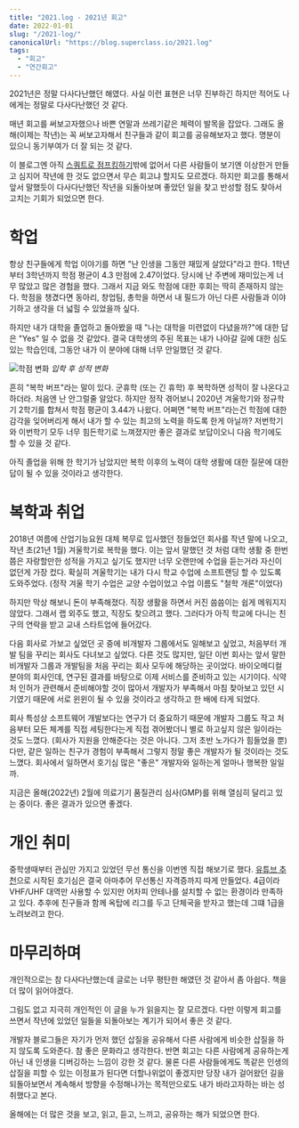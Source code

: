 ```yaml
---
title: "2021.log - 2021년 회고"
date: 2022-01-01
slug: "/2021-log/"
canonicalUrl: "https://blog.superclass.io/2021.log"
tags:
  - "회고"
  - "연간회고"
---
```


2021년은 정말 다사다난했던 해였다. 사실 이런 표현은 너무 진부하긴 하지만 적어도 나에게는 정말로 다사다난했던 것 같다.

매년 회고를 써보고자했으나 바쁜 연말과 쓰레기같은 체력이 발목을 잡았다.
그래도 올해(이제는 작년)는 꼭 써보고자해서 친구들과 같이 회고를 공유해보자고 했다.
명분이 있으니 동기부여가 더 잘 되는 것 같다.

이 블로그엔 아직 [스쿼트로 점프킹하기](https://blog.superclass.io/2020/03/28/스쿼트로-점프킹-하기-1/)밖에 없어서
다른 사람들이 보기엔 이상한거 만들고 심지어 작년에 한 것도 없으면서 무슨 회고냐 할지도 모르겠다.
하지만 회고를 통해서 앞서 말했듯이 다사다난했던 작년을 되돌아보며
좋았던 일을 찾고 반성할 점도 찾아서 고치는 기회가 되었으면 한다.

# 학업
항상 친구들에게 학업 이야기를 하면 "난 인생을 그동안 재밌게 살았다"라고 한다.
1학년부터 3학년까지 학점 평균이 4.3 만점에 2.47이었다.
당시에 난 주변에 재미있는게 너무 많았고 많은 경험을 했다.
그래서 지금 와도 학점에 대한 후회는 딱히 존재하지 않는다.
학점을 챙겼다면 동아리, 창업팀, 총학을 하면서 내 필드가 아닌 다른 사람들과 이야기하고 생각을 더 넓힐 수 있었을까 싶다.

하지만 내가 대학을 졸업하고 돌아봤을 때 "나는 대학을 미련없이 다녔을까?"에 대한 답은 "Yes" 일 수 없을 것 같았다.
결국 대학생의 주된 목표는 내가 나아갈 길에 대한 심도있는 학습인데, 그동안 내가 이 분야에 대해 너무 안일했던 것 같다.

![학점 변화](https://user-images.githubusercontent.com/8157830/147851234-89d1e6be-89fb-4be6-8893-349dffa24bc5.png)
*입학 후 성적 변화*

흔히 "복학 버프"라는 말이 있다. 군휴학 (또는 긴 휴학) 후 복학하면 성적이 잘 나온다고 하더라. 처음엔 난 안그럴줄 알았다.
하지만 정작 겪어보니 2020년 겨울학기와 정규학기 2학기를 합쳐서 학점 평균이 3.44가 나왔다.
어쩌면 "복학 버프"라는건 학점에 대한 감각을 잊어버리게 해서 내가 할 수 있는 최고의 노력을 하도록 한게 아닐까?
저번학기와 이번학기 모두 너무 힘든학기로 느껴졌지만 좋은 결과로 보답이오니 다음 학기에도 할 수 있을 것 같다.

아직 졸업을 위해 한 학기가 남았지만 복학 이후의 노력이 대학 생활에 대한 질문에 대한 답이 될 수 있을 것이라고 생각한다.

# 복학과 취업
2018년 여름에 산업기능요원 대체 복무로 입사했던 정들었던 회사를 작년 말에 나오고, 작년 초(21년 1월) 겨울학기로 복학을 했다.
이는 앞서 말했던 것 처럼 대학 생활 중 한번쯤은 자랑할만한 성적을 가지고 싶기도 했지만 너무 오랜만에 수업을 듣는거라 자신이 없던게 가장 컸다.
확실히 겨울학기는 내가 다시 학교 수업에 소프트랜딩 할 수 있도록 도와주었다. (정작 겨울 학기 수업은 교양 수업이었고 수업 이름도 "철학 개론"이었다)

하지만 막상 해보니 돈이 부족해졌다. 직장 생활을 하면서 커진 씀씀이는 쉽게 메워지지 않았다. 그래서 랩 외주도 했고, 직장도 찾으려고 했다.
그러다가 아직 학교에 다니는 친구의 연락을 받고 교내 스타트업에 들어갔다.

다음 회사로 가보고 싶었던 곳 중에 비개발자 그룹에서도 일해보고 싶었고, 처음부터 개발 팀을 꾸리는 회사도 다녀보고 싶었다.
다른 것도 많지만, 일단 이번 회사는 앞서 말한 비개발자 그룹과 개발팀을 처음 꾸리는 회사 모두에 해당하는 곳이었다.
바이오메디컬 분야의 회사인데, 연구된 결과를 바탕으로 이제 서비스를 준비하고 있는 시기이다.
식약처 인허가 관련해서 준비해야할 것이 많아서 개발자가 부족해서 마침 찾아보고 있던 시기였기 때문에 서로 윈윈이 될 수 있을 것이라고 생각하고 한 배에 타게 되었다.

회사 특성상 소프트웨어 개발보다는 연구가 더 중요하기 때문에 개발자 그룹도 작고
처음부터 모든 체계를 직접 세팅한다는게 직접 겪어봤더니 별로 하고싶지 않은 일이라는 것도 느꼈다. (회사가 지원을 안해준다는 것은 아니다. 그저 초반 노가다가 힘들었을 뿐)
다만, 같은 일하는 친구가 경험이 부족해서 그렇지 정말 좋은 개발자가 될 것이라는 것도 느꼈다. 회사에서 일하면서 호기심 많은 "좋은" 개발자와 일하는게 얼마나 행복한 일일까.

지금은 올해(2022년) 2월에 의료기기 품질관리 심사(GMP)를 위해 열심히 달리고 있는 중이다. 좋은 결과가 있으면 좋겠다.

# 개인 취미
중학생때부터 관심만 가지고 있었던 무선 통신을 이번엔 직접 해보기로 했다.
[유튜브 추천](https://www.youtube.com/watch?v=w3fCsb4pgps)으로 시작된 호기심은 결국 아마추어 무선통신 자격증까지 따게 만들었다.
4급이라 VHF/UHF 대역만 사용할 수 있지만 어차피 안테나를 설치할 수 없는 환경이라 만족하고 있다.
추후에 친구들과 함께 옥탑에 리그를 두고 단체국을 받자고 했는데 그떄 1급을 노려보려고 한다.

# 마무리하며
개인적으로는 참 다사다난했는데 글로는 너무 평탄한 해였던 것 같아서 좀 아쉽다. 책을 더 많이 읽어야겠다.

그림도 없고 지극히 개인적인 이 글을 누가 읽을지는 잘 모르겠다.
다만 이렇게 회고를 쓰면서 작년에 있었던 일들을 되돌아보는 계기가 되어서 좋은 것 같다.

개발자 블로그들은 자기가 먼저 했던 삽질을 공유해서 다른 사람에게 비슷한 삽질을 하지 않도록 도와준다.
참 좋은 문화라고 생각한다.
반면 회고는 다른 사람에게 공유하는게 아닌 내 인생을 디버깅하는 느낌이 강한 것 같다.
물론 다른 사람들에게도 똑같은 인생의 삽질을 피할 수 있는 이정표가 된다면 더할나위없이 좋겠지만
당장 내가 걸어왔던 길을 되돌아보면서 계속해서 방향을 수정해나가는 목적만으로도 내가 바라고자하는 바는 성취했다고 본다.

올해에는 더 많은 것을 보고, 읽고, 듣고, 느끼고, 공유하는 해가 되었으면 한다.
